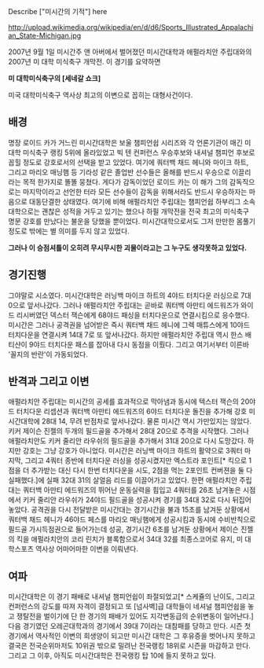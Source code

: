 Describe ["미시간의 기적"] here


http://upload.wikimedia.org/wikipedia/en/d/d6/Sports_Illustrated_Appalachian_State-Michigan.jpg


2007년 9월 1일 미시간주 앤 아버에서 벌어졌던 미시간대학과 애펄라치안 주립대와의 2007년 미 대학 미식축구 개막전. 이 경기를 요약하면

'''미 대학미식축구의 [세네갈 쇼크]'''

미국 대학미식축구 역사상 최고의 이변으로 꼽히는 대형사건이다.


== 배경 ==
명장 로이드 카가 거느린 미시간대학은 보울 챔피언쉽 시리즈와 각 언론기관이 매긴 미 대학 미식축구 랭킹 5위에 올라있었고 빅 텐 컨퍼런스 우승후보와 내셔널 챔피언 후보로 꼽힐 정도로 강호로서의 선택을 받고 있었다. 여기에 쿼터백 채드 헤니와 마이크 하트, 그리고 마리오 매닝햄 등 기라성 같은 졸업반 선수들은 올해를 반드시 우승으로 이끌리라는 목적 한가지로 똘똘 뭉쳤다. 게다가 감독이었던 로이드 카는 이 해가 그의 감독직으로는 마지막이라고 선언한 터라 모든 선수들이 감독을 위해서라도 반드시 우승하자는 마음으로 대동단결한 상태였다. 여기에 비해 애펄라치안 주립대는 챔피언쉽 하부리그 소속 대학으로는 괜찮은 성적을 거두고 있기는 했으나 하필 개막전을 전국 최고의 미식축구 명문 강호를 만났다는 불운을 당했을 뿐이었다. 미시간대학으로서도 그저 만만한 몸풀기 정도로 밖에는 별 의미를 두지 않고 있었다.

'''그러나 이 승점셔틀이 오히려 무시무시한 괴물이라고는 그 누구도 생각못하고 있었다.'''


== 경기진행 ==
그야말로 시소였다. 미시간대학은 러닝백 마이크 하트의 4야드 터치다운 러싱으로 7대 0으로 앞서나갔다. 그러나 애펄라치안 주립대는 곧바로 쿼터백 아만티 에드워즈가 와이드 리시버였던 덱스터 잭슨에게 68야드 패싱을 터치다운으로 연결시킴으로 응수했다. 미시간은 그러나 공격권을 넘어받은 즉시 쿼터백 채드 헤니에 그렉 매튜스에게 10야드 터치다운을 연결시켜 14대 7로 또 앞서나갔다. 하지만 애펄라치안 주립대 역시 한스 배티샨이 9야드 터치다운 패스를 잡아내 다시 동점을 이뤘다. 그리고 여기서부터 이른바 '꼴지의 반란'이 가동되었다.


== 반격과 그리고 이변 ==
애펄라치안 주립대는 미시간의 공세를 효과적으로 막아냄과 동시에 텍스터 잭슨의 20야드 터치다운 리셉션과 쿼터백 아만티 에드워즈의 6야드 터치다운 돌진을 추가해 강호 미시간대학에 28대 14, 무려 반점차로 앞서나갔다. 물론 미시간 역시 가만있지는 않았다. 키커 제이슨 진젤의 두개의 필드골을 추가해서 28대 20으로 추격을 시작했다. 그러나 애펄라치안도 키커 줄리안 라우쉬의 필드골을 추가해서 31대 20으로 다시 도망갔다. 하지만 강호는 그냥 강호가 아니었다. 미시간은 러닝백 마이크 하트의 활약으로 3쿼터 마지막, 그리고 4쿼터 종반에 터치다운 러싱을 성공시켰지만 엑스트라 포인트[* 킥으로 1점을 더 추가받는 대신 다시 한번 터치다운을 시도, 2점을 먹는 2포인트 컨버젼을 둘 다 실패했다.]에 실패 32대 31의 살얼음 리드를 이끌어가고 있었다. 한편 애펄라치안 주립대는 쿼터백 아만티 에드워즈의 뛰어난 운동실력을 힘입고 4쿼터를 26초 남겨놓은 시점에서 키커 줄리안 라우쉬가 24야드 필드골을 성공시켜 경기를 34대 32로 다시 뒤집어 놓았다. 공격권을 다시 전달받은 미시간대는 경기시간을 불과 15초를 남겨둔 상황에서 쿼터백 채드 헤니가 46야드 페스를 마리오 매닝햄에게 성공시킴과 동시에 수비반칙으로 필드골 가시득점권으로 들어가는데 성공, 경기시간 6초를 남겨둔 상황에서 제이슨 진젤의 킥을 애펄라치안의 코리 린치가 블록함으로서 34대 32를 최종스코어로 유지, 미 대학스포츠 역사상 어마어마한 이변을 이뤄낸다.

== 여파 ==
미시간대학은 이 경기 패배로 내셔널 챔피언쉽이 좌절되었고[* 스케쥴의 난이도, 그리고 컨퍼런스의 강도를 따져 자격이 결정되고 또 [넘사벽]급 대학들이 네셔널 챔피언쉽을 놓고 쟁탈전을 벌이기에 단 한 경기의 패배가 있어도 지각변동급의 순위변동이 일어난다.] 다음 경기였던 오레곤대학과의 경기에서 39대 7이라는 대참패를 당하고 만다. 시즌 첫경기에서 역사적인 이변의 희생양이 되고만 미시간 대학은 그 후유증을 벗어나지 못하고 결국은 전국순위마저도 10위권 밖으로 밀려난 전국랭킹 18위로 시즌을 마감하고 만다. 그리고 그 이후, 아직도 미시간대학은 전국랭킹 탑 10에 들지 못하고 있다.
